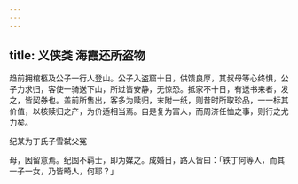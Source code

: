 ```yaml
---
---
---
```

title: 义侠类 海霞还所盗物
---



趋前拥棺柩及公子一行人登山。公子入盗窟十日，供馈良厚，其叔母等心终惧，公子力求归，客使一骑送下山，所过皆安静，无惊恐。抵家不十日，有送书来者，发之，皆契券也。盖前所售出，客多为赎归，末附一纸，则昔时所取珍品，一一标其价值，以核赎归之产，为价适相当焉。自是复为富人，而周济任恤之事，则行之尤力矣。

纪某为丁氏子雪弑父冤

母，因留意焉。纪固不羁士，即为媒之。成婚日，路人皆曰：「铁丁何等人，而其一子一女，乃皆畸人，何耶？」